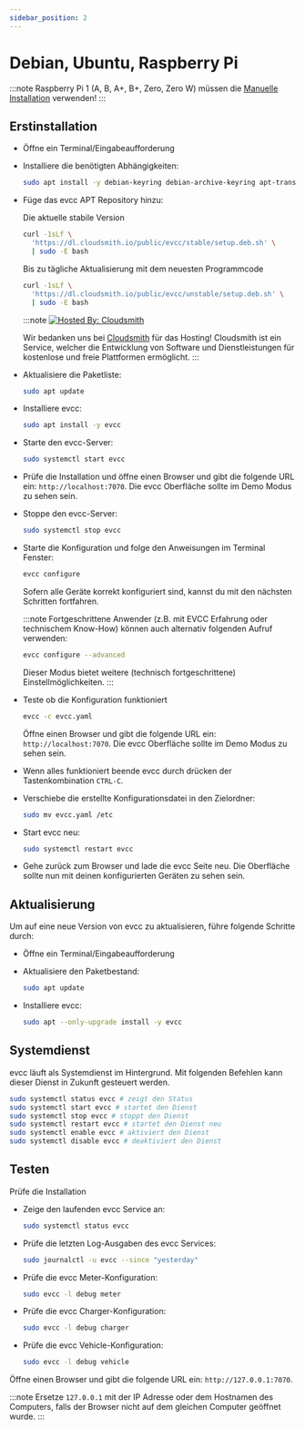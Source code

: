 ```yaml
---
sidebar_position: 2
---
```



# Debian, Ubuntu, Raspberry Pi

:::note
Raspberry Pi 1 (A, B, A+, B+, Zero, Zero W) müssen die [Manuelle Installation](manual) verwenden!
:::

## Erstinstallation

- Öffne ein Terminal/Eingabeaufforderung
- Installiere die benötigten Abhängigkeiten:

  ```sh
  sudo apt install -y debian-keyring debian-archive-keyring apt-transport-https
  ```

- Füge das evcc APT Repository hinzu:

  <Tabs groupId="release-type">
    <TabItem value="Release" label="Release" default>
    Die aktuelle stabile Version

    ```sh
    curl -1sLf \
      'https://dl.cloudsmith.io/public/evcc/stable/setup.deb.sh' \
      | sudo -E bash
    ```
    </TabItem>
    <TabItem value="Nightly" label="Nightly">
    Bis zu tägliche Aktualisierung mit dem neuesten Programmcode

    ```sh
    curl -1sLf \
      'https://dl.cloudsmith.io/public/evcc/unstable/setup.deb.sh' \
      | sudo -E bash
    ```
    </TabItem>
  </Tabs>

  :::note
  [![Hosted By: Cloudsmith](https://img.shields.io/badge/OSS%20hosting%20by-cloudsmith-blue?logo=cloudsmith&style=flat-square)](https://cloudsmith.com)
  
  Wir bedanken uns bei [Cloudsmith](https://cloudsmith.com) für das Hosting!
  Cloudsmith ist ein Service, welcher die Entwicklung von Software und Dienstleistungen für kostenlose und freie Plattformen ermöglicht.
  :::

- Aktualisiere die Paketliste:

  ```sh
  sudo apt update
  ```

- Installiere evcc:

  ```sh
  sudo apt install -y evcc
  ```

- Starte den evcc-Server:

  ```sh
  sudo systemctl start evcc
  ```

- Prüfe die Installation und öffne einen Browser und gibt die folgende URL ein: `http://localhost:7070`. Die evcc Oberfläche sollte im Demo Modus zu sehen sein.

- Stoppe den evcc-Server:

  ```sh
  sudo systemctl stop evcc
  ```

- Starte die Konfiguration und folge den Anweisungen im Terminal Fenster:

  ```sh
  evcc configure
  ```

  Sofern alle Geräte korrekt konfiguriert sind, kannst du mit den nächsten Schritten fortfahren.

  :::note
  Fortgeschrittene Anwender (z.B. mit EVCC Erfahrung oder technischem Know-How) können auch alternativ folgenden Aufruf verwenden:
  
  ```sh
  evcc configure --advanced
  ```

  Dieser Modus bietet weitere (technisch fortgeschrittene) Einstellmöglichkeiten.
  :::
- Teste ob die Konfiguration funktioniert

  ```sh
  evcc -c evcc.yaml
  ```
  
  Öffne einen Browser und gibt die folgende URL ein: `http://localhost:7070`. Die evcc Oberfläche sollte im Demo Modus zu sehen sein.

- Wenn alles funktioniert beende evcc durch drücken der Tastenkombination `CTRL-C`.

- Verschiebe die erstellte Konfigurationsdatei in den Zielordner:

  ```sh
  sudo mv evcc.yaml /etc
  ```

- Start evcc neu:

  ```sh
  sudo systemctl restart evcc
  ```

- Gehe zurück zum Browser und lade die evcc Seite neu. Die Oberfläche sollte nun mit deinen konfigurierten Geräten zu sehen sein.

## Aktualisierung

Um auf eine neue Version von evcc zu aktualisieren, führe folgende Schritte durch:

- Öffne ein Terminal/Eingabeaufforderung
- Aktualisiere den Paketbestand:

  ```sh
  sudo apt update
  ```

- Installiere evcc:

  ```sh
  sudo apt --only-upgrade install -y evcc
  ```

## Systemdienst

evcc läuft als Systemdienst im Hintergrund. Mit folgenden Befehlen kann dieser Dienst in Zukunft gesteuert werden.

```sh
sudo systemctl status evcc # zeigt den Status
sudo systemctl start evcc # startet den Dienst
sudo systemctl stop evcc # stoppt den Dienst
sudo systemctl restart evcc # startet den Dienst neu
sudo systemctl enable evcc # aktiviert den Dienst
sudo systemctl disable evcc # deaktiviert den Dienst
```

## Testen

Prüfe die Installation

- Zeige den laufenden evcc Service an:

  ```sh
  sudo systemctl status evcc
  ```

- Prüfe die letzten Log-Ausgaben des evcc Services:

  ```sh
  sudo journalctl -u evcc --since "yesterday"
  ```
  
- Prüfe die evcc Meter-Konfiguration:

  ```sh
  sudo evcc -l debug meter
  ```

- Prüfe die evcc Charger-Konfiguration:

  ```sh
  sudo evcc -l debug charger
  ```

- Prüfe die evcc Vehicle-Konfiguration:

  ```sh
  sudo evcc -l debug vehicle
  ```

Öffne einen Browser und gibt die folgende URL ein: `http://127.0.0.1:7070`.

:::note
Ersetze `127.0.0.1` mit der IP Adresse oder dem Hostnamen des Computers, falls der Browser nicht auf dem gleichen Computer geöffnet wurde.
:::
